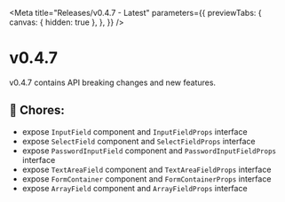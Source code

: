 
<Meta
  title="Releases/v0.4.7 - Latest"
  parameters={{
    previewTabs: {
      canvas: { hidden: true },
    },
  }}
/>

# v0.4.7

v0.4.7 contains API breaking changes and new features.

## 🧹 Chores:

- expose `InputField` component and `InputFieldProps` interface
- expose `SelectField` component and `SelectFieldProps` interface
- expose `PasswordInputField` component and `PasswordInputFieldProps` interface
- expose `TextAreaField` component and `TextAreaFieldProps` interface
- expose `FormContainer` component and `FormContainerProps` interface
- expose `ArrayField` component and `ArrayFieldProps` interface
